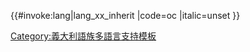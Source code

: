 <includeonly>{{#invoke:lang|lang_xx_inherit
|code=oc
|italic=unset
}}</includeonly><noinclude>
{{Documentation|Template:Lang-x/doc}}
[[Category:義大利語族多語言支持模板]]
</noinclude>
